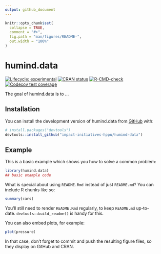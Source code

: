 ```yaml
---
output: github_document
---
```


<!-- README.md is generated from README.Rmd. Please edit that file -->

```r
knitr::opts_chunk$set(
  collapse = TRUE,
  comment = "#>",
  fig.path = "man/figures/README-",
  out.width = "100%"
)
```

# humind.data

<!-- badges: start -->
[![Lifecycle: experimental](https://img.shields.io/badge/lifecycle-experimental-orange.svg)](https://lifecycle.r-lib.org/articles/stages.html#experimental)
[![CRAN status](https://www.r-pkg.org/badges/version/humind.data)](https://CRAN.R-project.org/package=humind.data)
[![R-CMD-check](https://github.com/impact-initiatives-hppu/humind-data/actions/workflows/R-CMD-check.yaml/badge.svg)](https://github.com/impact-initiatives-hppu/humind-data/actions/workflows/R-CMD-check.yaml)
[![Codecov test coverage](https://codecov.io/gh/impact-initiatives-hppu/humind-data/branch/main/graph/badge.svg)](https://app.codecov.io/gh/impact-initiatives-hppu/humind-data?branch=main)
<!-- badges: end -->

The goal of humind.data is to ...

## Installation

You can install the development version of humind.data from [GitHub](https://github.com/) with:

``` r
# install.packages("devtools")
devtools::install_github("impact-initiatives-hppu/humind-data")
```

## Example

This is a basic example which shows you how to solve a common problem:

```r
library(humind.data)
## basic example code
```

What is special about using `README.Rmd` instead of just `README.md`? You can include R chunks like so:

```r
summary(cars)
```

You'll still need to render `README.Rmd` regularly, to keep `README.md` up-to-date. `devtools::build_readme()` is handy for this.

You can also embed plots, for example:

```r
plot(pressure)
```

In that case, don't forget to commit and push the resulting figure files, so they display on GitHub and CRAN.
